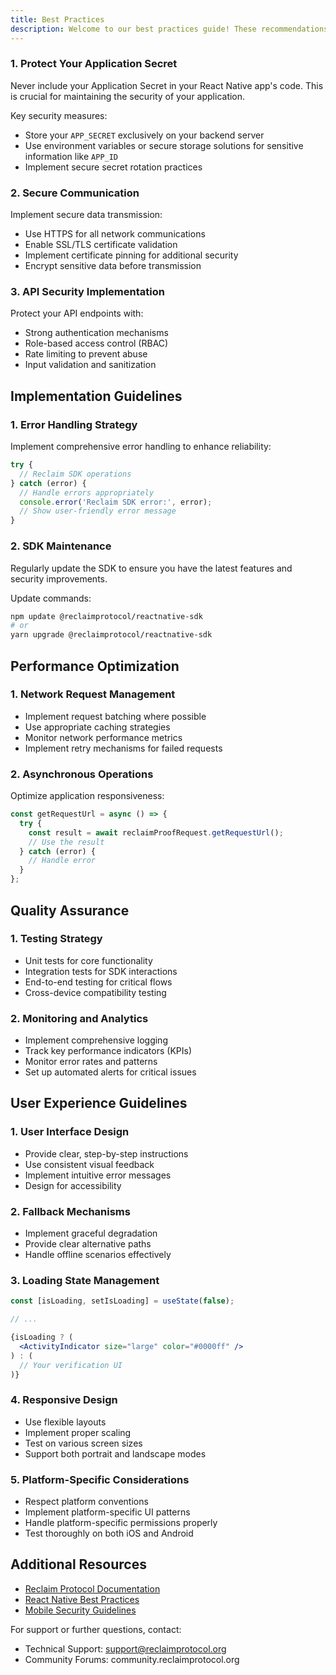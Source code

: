 ```yaml
---
title: Best Practices
description: Welcome to our best practices guide! These recommendations will help you use the Reclaim Protocol React Native SDK securely and efficiently in your mobile applications.
---
```


### 1. Protect Your Application Secret

<Callout type="warning">
  Never include your Application Secret in your React Native app's code. This is crucial for maintaining the security of your application.
</Callout>

Key security measures:
- Store your `APP_SECRET` exclusively on your backend server
- Use environment variables or secure storage solutions for sensitive information like `APP_ID`
- Implement secure secret rotation practices

### 2. Secure Communication

Implement secure data transmission:
- Use HTTPS for all network communications
- Enable SSL/TLS certificate validation
- Implement certificate pinning for additional security
- Encrypt sensitive data before transmission

### 3. API Security Implementation

Protect your API endpoints with:
- Strong authentication mechanisms
- Role-based access control (RBAC)
- Rate limiting to prevent abuse
- Input validation and sanitization

## Implementation Guidelines

### 1. Error Handling Strategy

Implement comprehensive error handling to enhance reliability:

```javascript
try {
  // Reclaim SDK operations
} catch (error) {
  // Handle errors appropriately
  console.error('Reclaim SDK error:', error);
  // Show user-friendly error message
}
```

### 2. SDK Maintenance

<Callout type="info">
  Regularly update the SDK to ensure you have the latest features and security improvements.
</Callout>

Update commands:
```bash
npm update @reclaimprotocol/reactnative-sdk
# or
yarn upgrade @reclaimprotocol/reactnative-sdk
```

## Performance Optimization

### 1. Network Request Management
- Implement request batching where possible
- Use appropriate caching strategies
- Monitor network performance metrics
- Implement retry mechanisms for failed requests

### 2. Asynchronous Operations

Optimize application responsiveness:

```javascript
const getRequestUrl = async () => {
  try {
    const result = await reclaimProofRequest.getRequestUrl();
    // Use the result
  } catch (error) {
    // Handle error
  }
};
```

## Quality Assurance

### 1. Testing Strategy
- Unit tests for core functionality
- Integration tests for SDK interactions
- End-to-end testing for critical flows
- Cross-device compatibility testing

### 2. Monitoring and Analytics
- Implement comprehensive logging
- Track key performance indicators (KPIs)
- Monitor error rates and patterns
- Set up automated alerts for critical issues

## User Experience Guidelines

### 1. User Interface Design
- Provide clear, step-by-step instructions
- Use consistent visual feedback
- Implement intuitive error messages
- Design for accessibility

### 2. Fallback Mechanisms
- Implement graceful degradation
- Provide clear alternative paths
- Handle offline scenarios effectively

### 3. Loading State Management

```jsx
const [isLoading, setIsLoading] = useState(false);

// ...

{isLoading ? (
  <ActivityIndicator size="large" color="#0000ff" />
) : (
  // Your verification UI
)}
```

### 4. Responsive Design
- Use flexible layouts
- Implement proper scaling
- Test on various screen sizes
- Support both portrait and landscape modes

### 5. Platform-Specific Considerations
- Respect platform conventions
- Implement platform-specific UI patterns
- Handle platform-specific permissions properly
- Test thoroughly on both iOS and Android

## Additional Resources
- [Reclaim Protocol Documentation](https://docs.reclaimprotocol.org)
- [React Native Best Practices](https://reactnative.dev/docs/performance)
- [Mobile Security Guidelines](https://owasp.org/www-project-mobile-security/)

For support or further questions, contact:
- Technical Support: support@reclaimprotocol.org
- Community Forums: community.reclaimprotocol.org
